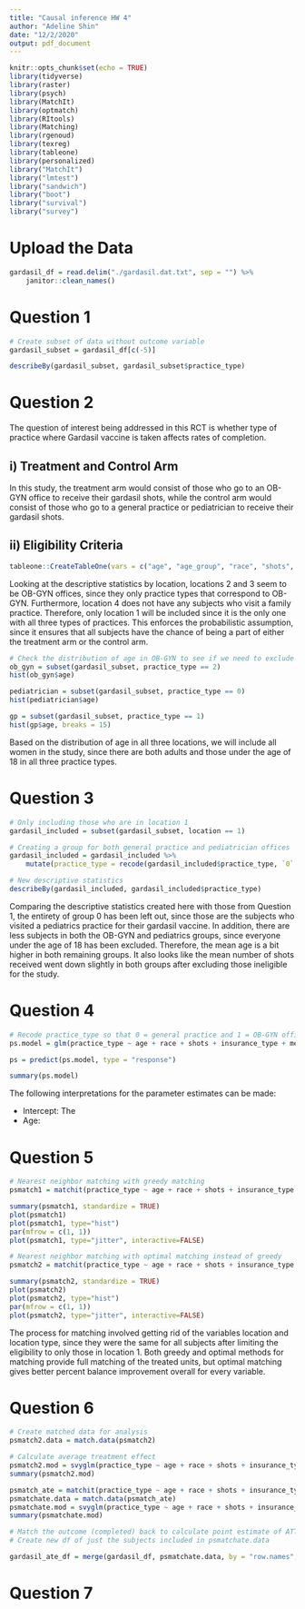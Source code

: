```yaml
---
title: "Causal inference HW 4"
author: "Adeline Shin"
date: "12/2/2020"
output: pdf_document
---
```


```r
knitr::opts_chunk$set(echo = TRUE)
library(tidyverse)
library(raster)
library(psych)
library(MatchIt)
library(optmatch)
library(RItools)
library(Matching)
library(rgenoud)
library(texreg)
library(tableone)
library(personalized)
library("MatchIt")
library("lmtest")
library("sandwich")
library("boot")
library("survival")
library("survey")
```

# Upload the Data
```r
gardasil_df = read.delim("./gardasil.dat.txt", sep = "") %>% 
    janitor::clean_names()
```

# Question 1
```r
# Create subset of data without outcome variable
gardasil_subset = gardasil_df[c(-5)] 

describeBy(gardasil_subset, gardasil_subset$practice_type)
```

# Question 2
The question of interest being addressed in this RCT is whether type of practice where Gardasil vaccine is taken affects rates of completion.

## i) Treatment and Control Arm
In this study, the treatment arm would consist of those who go to an OB-GYN office to receive their gardasil shots, while the control arm would consist of those who go to a general practice or pediatrician to receive their gardasil shots.

## ii) Eligibility Criteria
```r
tableone::CreateTableOne(vars = c("age", "age_group", "race", "shots", "insurance_type", "med_assist", "location", "location_type", "practice_type"), strata = "location", data = gardasil_subset)
```

Looking at the descriptive statistics by location, locations 2 and 3 seem to be OB-GYN offices, since they only practice types that correspond to OB-GYN. Furthermore, location 4 does not have any subjects who visit a family practice. Therefore, only location 1 will be included since it is the only one with all three types of practices. This enforces the probabilistic assumption, since it ensures that all subjects have the chance of being a part of either the treatment arm or the control arm.

```r
# Check the distribution of age in OB-GYN to see if we need to exclude those under the age of 18
ob_gyn = subset(gardasil_subset, practice_type == 2)
hist(ob_gyn$age)

pediatrician = subset(gardasil_subset, practice_type == 0)
hist(pediatrician$age)

gp = subset(gardasil_subset, practice_type == 1)
hist(gp$age, breaks = 15)
```

Based on the distribution of age in all three locations, we will include all women in the study, since there are both adults and those under the age of 18 in all three practice types.

# Question 3
```r
# Only including those who are in location 1
gardasil_included = subset(gardasil_subset, location == 1)

# Creating a group for both general practice and pediatrician offices
gardasil_included = gardasil_included %>% 
    mutate(practice_type = recode(gardasil_included$practice_type, `0` = 0, `1` = 0, `2` = 1))

# New descriptive statistics
describeBy(gardasil_included, gardasil_included$practice_type)
```

Comparing the descriptive statistics created here with those from Question 1, the entirety of group 0 has been left out, since those are the subjects who visited a pediatrics practice for their gardasil vaccine. In addition, there are less subjects in both the OB-GYN and pediatrics groups, since everyone under the age of 18 has been excluded. Therefore, the mean age is a bit higher in both remaining groups. It also looks like the mean number of shots received went down slightly in both groups after excluding those ineligible for the study.

# Question 4
```r
# Recode practice_type so that 0 = general practice and 1 = OB-GYN office
ps.model = glm(practice_type ~ age + race + shots + insurance_type + med_assist, data = gardasil_included, family = binomial)

ps = predict(ps.model, type = "response")

summary(ps.model)
```

The following interpretations for the parameter estimates can be made:

* Intercept: The 
* Age: 

# Question 5
```r
# Nearest neighbor matching with greedy matching
psmatch1 = matchit(practice_type ~ age + race + shots + insurance_type + med_assist, data = gardasil_included, distance = "logit", method = "nearest", discard = "control")

summary(psmatch1, standardize = TRUE)
plot(psmatch1)
plot(psmatch1, type="hist")
par(mfrow = c(1, 1))
plot(psmatch1, type="jitter", interactive=FALSE)

# Nearest neighbor matching with optimal matching instead of greedy
psmatch2 = matchit(practice_type ~ age + race + shots + insurance_type + med_assist, data = gardasil_included + I(age^2), distance = "logit", method = "optimal")

summary(psmatch2, standardize = TRUE)
plot(psmatch2)
plot(psmatch2, type="hist")
par(mfrow = c(1, 1))
plot(psmatch2, type="jitter", interactive=FALSE)
```

The process for matching involved getting rid of the variables location and location type, since they were the same for all subjects after limiting the eligibility to only those in location 1. Both greedy and optimal methods for matching provide full matching of the treated units, but optimal matching gives better percent balance improvement overall for every variable.

# Question 6
```r
# Create matched data for analysis
psmatch2.data = match.data(psmatch2)

# Calculate average treatment effect
psmatch2.mod = svyglm(practice_type ~ age + race + shots + insurance_type + med_assist + I(age^2), data = gardasil_included, design = svydesign(~ 1, weights = ~ weights,data = psmatch2.data))
summary(psmatch2.mod)

psmatch_ate = matchit(practice_type ~ age + race + shots + insurance_type + med_assist + I(age^2), data = gardasil_included, distance = "logit", estimade = "ATT")
psmatchate.data = match.data(psmatch_ate)
psmatchate.mod = svyglm(practice_type ~ age + race + shots + insurance_type + med_assist + I(age^2), design = svydesign(~ 1, weights = ~ weights,data = psmatchate.data))
summary(psmatchate.mod)

# Match the outcome (completed) back to calculate point estimate of ATT
# Create new df of just the subjects included in psmatchate.data

gardasil_ate_df = merge(gardasil_df, psmatchate.data, by = "row.names", all = TRUE)
```

# Question 7
```r

```
